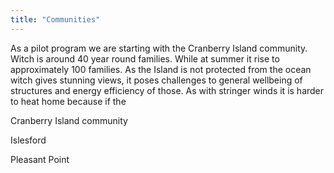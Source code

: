 ```yaml
---
title: "Communities"
---
```


As a pilot program we are starting with the Cranberry Island community. Witch is around 40 year round families. While at summer it rise to approximately 100 families. As the Island is not protected from the ocean witch gives stunning views, it poses challenges to general wellbeing of structures and energy efficiency of those. As with stringer winds it is harder to heat home because if the

Cranberry Island community

Islesford

Pleasant Point
